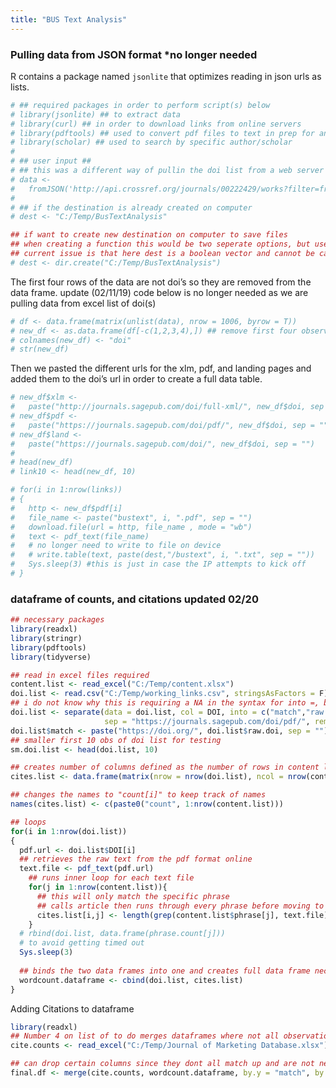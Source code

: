 ---
title: "BUS Text Analysis"
---

### Pulling data from JSON format *no longer needed 
R contains a package named `jsonlite` that optimizes reading in json urls as lists. 

```{r}
# ## required packages in order to perform script(s) below
# library(jsonlite) ## to extract data 
# library(curl) ## in order to download links from online servers
# library(pdftools) ## used to convert pdf files to text in prep for analysis
# library(scholar) ## used to search by specific author/scholar  
# 
# ## user input ##
# ## this was a different way of pullin the doi list from a web server and is no longer required ##
# data <-
#   fromJSON('http://api.crossref.org/journals/00222429/works?filter=from-pub-date:2000-01-01&select=DOI&rows=1000')
# 
# ## if the destination is already created on computer
# dest <- "C:/Temp/BusTextAnalysis" 

## if want to create new destination on computer to save files
## when creating a function this would be two seperate options, but use the working directory as a base may need to use ## if else statements in order to determine which dest / which loop to use based on user input
## current issue is that here dest is a boolean vector and cannot be called in the loop
# dest <- dir.create("C:/Temp/BusTextAnalysis")
```

The first four rows of the data are not doi's so they are removed from the data frame.
update (02/11/19) code below is no longer needed as we are pulling data from excel list of doi(s)

```{r}
# df <- data.frame(matrix(unlist(data), nrow = 1006, byrow = T))
# new_df <- as.data.frame(df[-c(1,2,3,4),]) ## remove first four observations that are just descriptors not neccessary inforomation
# colnames(new_df) <- "doi"
# str(new_df)
```

Then we pasted the different urls for the xlm, pdf, and landing pages and added them to the doi's url in order to create a full data table. 

```{r}
# new_df$xlm <- 
#   paste("http://journals.sagepub.com/doi/full-xml/", new_df$doi, sep = "")
# new_df$pdf <- 
#   paste("https://journals.sagepub.com/doi/pdf/", new_df$doi, sep = "")
# new_df$land <- 
#   paste("https://journals.sagepub.com/doi/", new_df$doi, sep = "")
# 
# head(new_df)
# link10 <- head(new_df, 10)
```


```{r}
# for(i in 1:nrow(links)) 
# {
#   http <- new_df$pdf[i]
#   file_name <- paste("bustext", i, ".pdf", sep = "")
#   download.file(url = http, file_name , mode = "wb")
#   text <- pdf_text(file_name)
#   # no longer need to write to file on device 
#   # write.table(text, paste(dest,"/bustext", i, ".txt", sep = "")) 
#   Sys.sleep(3) #this is just in case the IP attempts to kick off 
# }
```



### dataframe of counts, and citations updated 02/20

```{r}
## necessary packages
library(readxl)
library(stringr)
library(pdftools)
library(tidyverse)

## read in excel files required 
content.list <- read_excel("C:/Temp/content.xlsx")
doi.list <- read.csv("C:/Temp/working_links.csv", stringsAsFactors = F)
## i do not know why this is requiring a NA in the syntax for into =, but without it does not perform the task correctly can look back into later 
doi.list <- separate(data = doi.list, col = DOI, into = c("match","raw.doi"), 
                     sep = "https://journals.sagepub.com/doi/pdf/", remove = F)
doi.list$match <- paste("https://doi.org/", doi.list$raw.doi, sep = "")
## smaller first 10 obs of doi list for testing 
sm.doi.list <- head(doi.list, 10)

## creates number of columns defined as the number of rows in content list
cites.list <- data.frame(matrix(nrow = nrow(doi.list), ncol = nrow(content.list)))

## changes the names to "count[i]" to keep track of names
names(cites.list) <- c(paste0("count", 1:nrow(content.list))) 

## loops
for(i in 1:nrow(doi.list))
{
  pdf.url <- doi.list$DOI[i]
  ## retrieves the raw text from the pdf format online
  text.file <- pdf_text(pdf.url)
    ## runs inner loop for each text file 
    for(j in 1:nrow(content.list)){
      ## this will only match the specific phrase 
      ## calls article then runs through every phrase before moving to next article       ## populating the cites.list datta frame 
      cites.list[i,j] <- length(grep(content.list$phrase[j], text.file)) 
    }
  # rbind(doi.list, data.frame(phrase.count[j]))
  # to avoid getting timed out
  Sys.sleep(3)
  
  ## binds the two data frames into one and creates full data frame neccessary 
  wordcount.dataframe <- cbind(doi.list, cites.list)
}
```


Adding Citations to dataframe 
```{r}
library(readxl)
## Number 4 on list of to do merges dataframes where not all observations stay goes from 956 to 691
cite.counts <- read_excel("C:/Temp/Journal of Marketing Database.xlsx")

## can drop certain columns since they dont all match up and are not neccessary 
final.df <- merge(cite.counts, wordcount.dataframe, by.y = "match", by.x= "DOI..3")
```


